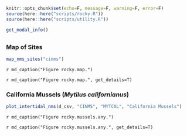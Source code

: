 
```r
knitr::opts_chunk$set(echo=F, message=F, warning=F, error=F)
source(here::here("scripts/rocky.R"))
source(here::here("scripts/utility.R"))
```

```r
get_modal_info()
```

## {.tabset}

### Map of Sites

```r
map_nms_sites("cinms")
```

`r md_caption("Figure rocky.map.")`

`r md_caption("Figure rocky.map.", get_details=T)`

### California Mussels (_Mytilus californianus_){.active}

```r
plot_intertidal_nms(d_csv, "CINMS", "MYTCAL", "California Mussels")
```

`r md_caption("Figure rocky.mussels.any.")`

`r md_caption("Figure rocky.mussels.any.", get_details=T)`

<!--
### California Mussels (_Mytilus californianus_), target = mytilus

```r
#BB TODO: fix plot_intertidal_nms() in rocky.r to accomodate target species
plot_intertidal_nms(d_csv, "CINMS", "MYTCAL", "California Mussels [target = mytilus]", "mytilus")
```
-->
